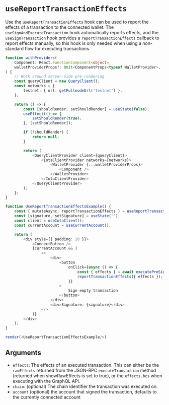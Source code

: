 # `useReportTransactionEffects`

Use the `useReportTransactionEffects` hook can be used to report the effects of a transaction to the
connected wallet. The `useSignAndExecuteTransaction` hook automatically reports effects, and the
`useSignTransaction` hook provides a `reportTransactionEffects` callback to report effects manually,
so this hook is only needed when using a non-standard flow for executing transactions.

```ts live noInline
function withProviders(
    Component: React.FunctionComponent<object>,
    walletProviderProps?: Omit<ComponentProps<typeof WalletProvider>, 'children'>,
) {
    // Work around server-side pre-rendering
    const queryClient = new QueryClient();
    const networks = {
        testnet: { url: getFullnodeUrl('testnet') },
    };

    return () => {
        const [shouldRender, setShouldRender] = useState(false);
        useEffect(() => {
            setShouldRender(true);
        }, [setShouldRender]);

        if (!shouldRender) {
            return null;
        }

        return (
            <QueryClientProvider client={queryClient}>
                <IotaClientProvider networks={networks}>
                    <WalletProvider {...walletProviderProps}>
                        <Component />
                    </WalletProvider>
                </IotaClientProvider>
            </QueryClientProvider>
        );
    };
}

function UseReportTransactionEffectsExample() {
    const { mutateAsync: reportTransactionEffects } = useReportTransactionEffects();
    const [signature, setSignature] = useState('');
    const client = useIotaClient();
    const currentAccount = useCurrentAccount();

    return (
        <div style={{ padding: 20 }}>
            <ConnectButton />
            {currentAccount && (
                <>
                    <div>
                        <button
                            onClick={async () => {
                                const { effects } = await executePreSignedTransaction();
                                reportTransactionEffects({ effects });
                            }}
                        >
                            Sign empty transaction
                        </button>
                    </div>
                    <div>Signature: {signature}</div>
                </>
            )}
        </div>
    );
}

render(<UseReportTransactionEffectsExample/>)
```

## Arguments

- `effects`: The effects of an executed transaction. This can either be the `rawEffects` returned
  from the JSON-RPC `executeTransaction` method (returned when showRawEffects is set to true),
  or the `effects.bcs` when executing with the GraphQL API.
- `chain`: (optional) The chain identifier the transaction was executed on.
- `account` (optional) the account that signed the transaction, defaults to the currently connected
  account
